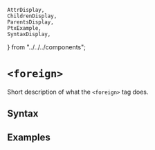     AttrDisplay,
    ChildrenDisplay,
    ParentsDisplay,
    PtxExample,
    SyntaxDisplay,
} from "../../../components";

# `<foreign>`

Short description of what the `<foreign>` tag does.

## Syntax

<SyntaxDisplay name="foreign" />

## Examples

    